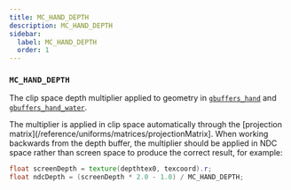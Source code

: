 ```yaml
---
title: MC_HAND_DEPTH
description: MC_HAND_DEPTH
sidebar:
  label: MC_HAND_DEPTH
  order: 1
---
```


### `MC_HAND_DEPTH`

The clip space depth multiplier applied to geometry in [`gbuffers_hand`](/reference/programs/gbuffers) and [`gbuffers_hand_water`](/reference/programs/gbuffers).

The multiplier is applied in clip space automatically through the [projection matrix](/reference/uniforms/matrices/projectionMatrix]. When working backwards from the depth buffer, the multiplier should be applied in NDC space rather than screen space to produce the correct result, for example:

```glsl
float screenDepth = texture(depthtex0, texcoord).r;
float ndcDepth = (screenDepth * 2.0 - 1.0) / MC_HAND_DEPTH;
```